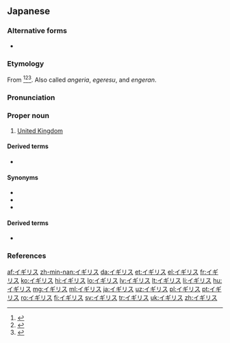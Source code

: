 ==Japanese==
{{wikipedia|lang=ja}}

===Alternative forms===
* {{ja-l|英吉利}} {{qualifier|Ateji, rare}}

===Etymology===
From {{etyl|pt|ja|sort=いぎりす}} {{m|pt|inglês||[[English]]}}<ref>{{R:Kokugo Dai Jiten}}</ref><ref>{{R:Kojien}}</ref><ref>{{R:Daijirin}}</ref>. Also called ''angeria'', ''egeresu'', and ''engeran''.

===Pronunciation===
{{ja-pron|sort=いぎりす|acc=h|a=Ja-Igirisu.ogg}}

===Proper noun===
{{ja-pos|proper|hidx=いぎりす}}

# [[United Kingdom]]

====Derived terms====
* {{ja-r|イギリス人|イギリスじん}}

====Synonyms====
* {{ja-r|英国|えいこく}}
* {{ja-r|連合王国|れんごうおうこく|gloss=[[United Kingdom]]}}
* {{ja-r|グレートブリテンおよび北アイルランド連合王国|グレート ブリテン および きた-アイルランド れんごうおうこく|gloss=[[United Kingdom of Great Britain and Northern Ireland]]}}

====Derived terms====
* {{ja-r|イギリス帝国|イギリス ていこく|gloss=[[British Empire]]}}

===References===
<references/>
{{catlangcode|ja|United Kingdom|Countries of Europe|Exonyms|sort=いぎりす}}
[[af:イギリス]]
[[zh-min-nan:イギリス]]
[[da:イギリス]]
[[et:イギリス]]
[[el:イギリス]]
[[fr:イギリス]]
[[ko:イギリス]]
[[hi:イギリス]]
[[lo:イギリス]]
[[lv:イギリス]]
[[lt:イギリス]]
[[li:イギリス]]
[[hu:イギリス]]
[[mg:イギリス]]
[[ml:イギリス]]
[[ja:イギリス]]
[[uz:イギリス]]
[[pl:イギリス]]
[[pt:イギリス]]
[[ro:イギリス]]
[[fi:イギリス]]
[[sv:イギリス]]
[[tr:イギリス]]
[[uk:イギリス]]
[[zh:イギリス]]